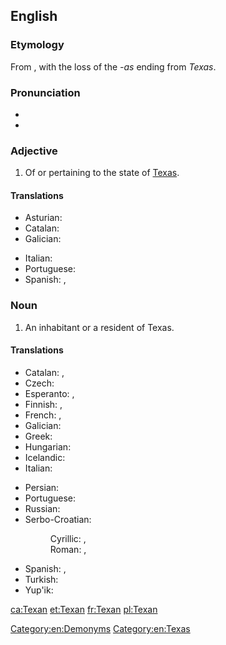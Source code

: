 {{also|texan}}
==English==

===Etymology===
From {{suffix|Texas|an}}, with the loss of the ''-as'' ending from ''Texas''.

===Pronunciation===
* {{IPA|/ˈtɛksən/}}
* {{rhymes|ɛksən}}

===Adjective===
{{en-adj}}

# Of or pertaining to the state of [[Texas]].

====Translations====
{{trans-top|of or pertaining to Texas}}
* Asturian: {{t|ast|texanu}}
* Catalan: {{t|ca|texà}}
* Galician: {{t|gl|texano}}
{{trans-mid}}
* Italian: {{t|it|texano}}
* Portuguese: {{t+|pt|texano}}
* Spanish: {{t|es|texano}}, {{t|es|tejano}}
{{trans-bottom}}

===Noun===
{{en-noun}}

# An inhabitant or a resident of Texas.

====Translations====
{{trans-top|an inhabitant or a resident of Texas}}
* Catalan: {{t|ca|texà|m}}, {{t|ca|texana|f}}
* Czech: {{t|cs|Texasan|m}}
* Esperanto: {{t|eo|teksasano}} {{qualifier|man or woman}}, {{t|eo|teksasanino}} {{qualifier|woman}}
* Finnish: {{t|fi|teksasilainen}}, {{t|fi|texasilainen}}
* French: {{t+|fr|Texan|m}}, {{t+|fr|Texane|f}}
* Galician: {{t|gl|texano|m}}
* Greek: {{t+|el|Τεξανός|m|tr=Texanós}}
* Hungarian: {{t+|hu|texasi}}
* Icelandic: {{t|is|Texasbúi|m}}
* Italian: {{t|it|texano|m}}
{{trans-mid}}
* Persian: {{t|fa|تگزاسی|tr=tegzâsi|sc=fa-Arab}}
* Portuguese: {{t+|pt|texano|m}}
* Russian: {{t+|ru|техасец|m|tr=texásets}}
* Serbo-Croatian:
*: Cyrillic: {{t|sh|Текса́шанин|m|sc=Cyrl}}, {{t|sh|Текса́ша̄нка|f|sc=Cyrl}}
*: Roman: {{t|sh|Teksášanin|m}}, {{t|sh|Teksášānka|f}}
* Spanish: {{t|es|texano|m}}, {{t|es|tejano|m}}
* Turkish: {{t|tr|Teksaslı}}
* Yup'ik: {{t|esu|Teekkisassaqmintaq}}
{{trans-bottom}}

[[Category:en:Demonyms]]
[[Category:en:Texas]]

[[ca:Texan]]
[[et:Texan]]
[[fr:Texan]]
[[pl:Texan]]